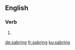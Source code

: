 
==English==

===Verb===
{{head|en|present participle}}

# {{present participle of|sabre|lang=en}}

[[de:sabring]]
[[fr:sabring]]
[[ku:sabring]]